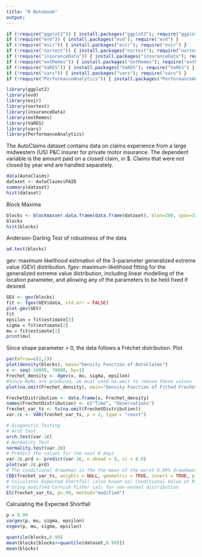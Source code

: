 ```yaml
---
title: "R Notebook"
output: 
--- 
```


```r
if (!require("ggplot2")) { install.packages("ggplot2"); require("ggplot2") }
if (!require("evd")) { install.packages("evd"); require("evd") }
if (!require("evir")) { install.packages("evir"); require("evir") }
if (!require("nortest")) { install.packages("nortest"); require("nortest") }
if (!require("insuranceData")) { install.packages("insuranceData"); require("insuranceData") }
if (!require("extRemes")) { install.packages("extRemes"); require("extRemes") }
if (!require("VaRES")) { install.packages("VaRES"); require("VaRES") }
if (!require("vars")) { install.packages("vars"); require("vars") }
if (!require("PerformanceAnalytics")) { install.packages("PerformanceAnalytics"); require("PerformanceAnalytics") }
```


```r
library(ggplot2)
library(evd)
library(evir)
library(nortest)
library(insuranceData)
library(extRemes)
library(VaRES)
library(vars)
library(PerformanceAnalytics)
```

The AutoClaims dataset contains data on claims experience from a large midwestern (US) P&C insurer for private motor insurance. The dependent variable is the amount paid on a closed claim, in $. Claims that were not closed by year end are handled separately.

```r
data(AutoClaims)
dataset <- AutoClaims$PAID
summary(dataset)
hist(dataset)
```
Block Maxima
```r
blocks <- blockmaxxer.data.frame(data.frame(dataset), blen=200, span=33)
blocks
hist(blocks)
```

Anderson-Darling Test of robustness of the data

```r
ad.test(blocks)
```
gev: maximum likelihood estimation of the 3-parameter generalized extreme value (GEV) distribution. 
fgev: maximum-likelihood fitting for the generalized extreme value distribution, including linear modelling of the location parameter, and allowing any of the parameters to be held fixed if desired.
```r
GEV <- gev(blocks)
fit <- fgev(GEV$data, std.err = FALSE)
plot.gev(GEV)
fit
epsilon = fit$estimate[3]
sigma = fit$estimate[2]
mu = fit$estimate[1]
print(mu)
```

Since shape parameter > 0, the data follows a Fréchet distribution.
Plot
```r
par(mfrow=c(1,2))
plot(density(blocks), main="Density Function of AutoClaims")
x <- seq(-10000, 70000, by=1)
Frechet_density <- dgev(x, mu, sigma, epsilon)
#Since NaNs are produced, we must used na.omit to remove these values
plot(na.omit(Frechet_density), main="Density Function of Fitted Frechet")
```

```r
FrechetDistribution <- data.frame(x, Frechet_density)
names(FrechetDistribution) <- c("Time", "Observations")
frechet_var_ts <- ts(na.omit(FrechetDistribution))
var.2c <- VAR(frechet_var_ts, p = 2, type = "const")

# Diagnostic Testing
# Arch Test
arch.test(var.2c)
# Normality Test
normality.test(var.2c)
# Predict the values for the next 8 days
var.2c.prd <- predict(var.2c, n.ahead = 8, ci = 0.9)
plot(var.2c.prd)
# The conditional drawdown is the the mean of the worst 0.99% drawdowns
CDD(frechet_var_ts, weights = NULL, geometric = TRUE, invert = TRUE, p = 0.99)
# Calculates Expected Shortfall (also known as) Conditional Value at Risk
# Using modified Cornish Fisher calc for non-normal distribution
ES(frechet_var_ts, p=.99, method="modified")
```


Calculating the Expected Shortfall
```r
p = 0.99
vargev(p, mu, sigma, epsilon)
esgev(p, mu, sigma, epsilon)
```
```r
quantile(blocks,0.99)
mean(blocks[blocks>=quantile(dataset,0.99)])
mean(blocks)
```
